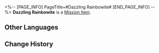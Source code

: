 <%-- [PAGE_INFO]
PageTitle=#Dazzling Rainbowite#
[END_PAGE_INFO] --%>
{{Item Infobox
|id          = 140181
|image       = Item Dazzling Rainbowite.png
|type        = Mission Item
|invCategory = Missions
|rarity      = 3
|effect      = 
|description = Only the extremely lucky can get their hands on this crystal.<br />It doesn't look like it has any practical value, but it could be sold for a very good price.
}}
'''Dazzling Rainbowite''' is a [[Mission Item]].

==Other Languages==
{{Other Languages
|en   = Dazzling Rainbowite
|zhs  = 美丽的五彩晶石
|zht  = 美麗的五彩晶石
|ja   = 美しいカラフルな結晶
|ko   = 아름다운 오색 결정석
|es   = Arcoirita resplandeciente
|fr   = Arc-en-cielite éblouissant
|ru   = Ослепительный радужный камень
|th   = คริสตัลหลากสีแสนสวย
|vi   = Đá Kết Tinh Ngũ Sắc Tuyệt Đẹp
|de   = Schillernder Regenbogenkristall
|id   = Kristal Lima Warna
|pt   = Arcoirita Ofuscante
}}

==Change History==
{{Change History|2.0}}